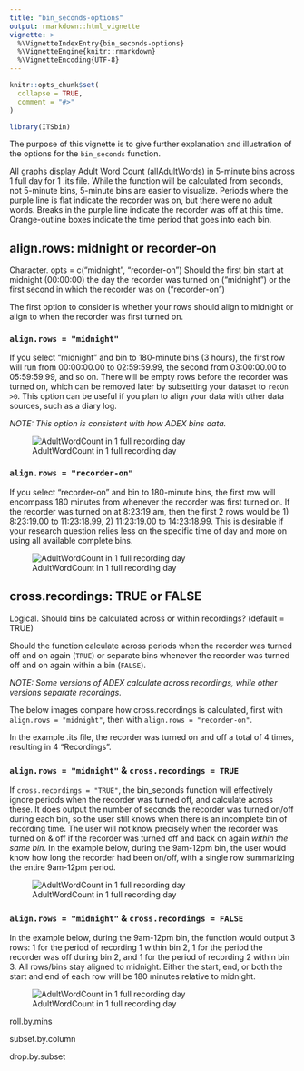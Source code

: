 ```yaml
---
title: "bin_seconds-options"
output: rmarkdown::html_vignette
vignette: >
  %\VignetteIndexEntry{bin_seconds-options}
  %\VignetteEngine{knitr::rmarkdown}
  %\VignetteEncoding{UTF-8}
---
```


```r
knitr::opts_chunk$set(
  collapse = TRUE,
  comment = "#>"
)
```

```r
library(ITSbin)
```


The purpose of this vignette is to give further explanation and illustration of the options for the `bin_seconds` function. 

All graphs display Adult Word Count (allAdultWords) in 5-minute bins across 1 full day for 1 .its file. While the function will be calculated from seconds, not 5-minute bins, 5-minute bins are easier to visualize. Periods where the purple line is flat indicate the recorder was on, but there were no adult words. Breaks in the purple line indicate the recorder was off at this time. Orange-outline boxes indicate the time period that goes into each bin.

## align.rows: midnight or recorder-on

Character. opts = c("midnight", "recorder-on") Should the first bin start at midnight (00:00:00) the day the recorder was turned on ("midnight") or the first second in which the recorder was on ("recorder-on")

The first option to consider is whether your rows should align to midnight or align to when the recorder was first turned on.

### `align.rows = "midnight"`

If you select "midnight" and bin to 180-minute bins (3 hours), the first row will run from 00:00:00.00 to 02:59:59.99, the second from 03:00:00.00 to 05:59:59.99, and so on. There will be empty rows before the recorder was turned on, which can be removed later by subsetting your dataset to `recOn >0`. This option can be useful if you plan to align your data with other data sources, such as a diary log.

*NOTE: This option is consistent with how ADEX bins data.*

![AdultWordCount in 1 full recording day](useroptions_midnightseqCRTRUE.jpg)

### `align.rows = "recorder-on"`

If you select "recorder-on" and bin to 180-minute bins, the first row will encompass 180 minutes from whenever the recorder was first turned on. If the recorder was turned on at 8:23:19 am, then the first 2 rows would be 1) 8:23:19.00 to 11:23:18.99, 2) 11:23:19.00 to 14:23:18.99. This is desirable if your research question relies less on the specific time of day and more on using all available complete bins.

![AdultWordCount in 1 full recording day](useroptions_recorder-onseqCRTRUE.jpg)

## cross.recordings: TRUE or FALSE

Logical. Should bins be calculated across or within recordings? (default = TRUE)

Should the function calculate across periods when the recorder was turned off and on again (`TRUE`) or separate bins whenever the recorder was turned off and on again within a bin (`FALSE`).

*NOTE: Some versions of ADEX calculate across recordings, while other versions separate recordings.*

The below images compare how cross.recordings is calculated, first with `align.rows = "midnight"`, then with `align.rows = "recorder-on"`.

In the example .its file, the recorder was turned on and off a total of 4 times, resulting in 4 "Recordings".

### `align.rows = "midnight"` & `cross.recordings = TRUE`

If `cross.recordings = "TRUE"`, the bin_seconds function will effectively ignore periods when the recorder was turned off, and calculate across these. It does output the number of seconds the recorder was turned on/off during each bin, so the user still knows when there is an incomplete bin of recording time. The user will not know precisely when the recorder was turned on & off if the recorder was turned off and back on again *within the same bin*. In the example below, during the 9am-12pm bin, the user would know how long the recorder had been on/off, with a single row summarizing the entire 9am-12pm period.

![AdultWordCount in 1 full recording day](useroptions_midnightseqCRTRUE.jpg)


### `align.rows = "midnight"` & `cross.recordings = FALSE`

In the example below, during the 9am-12pm bin, the function would output 3 rows: 1 for the period of recording 1 within bin 2, 1 for the period the recorder was off during bin 2, and 1 for the period of recording 2 within bin 3. All rows/bins stay aligned to midnight. Either the start, end, or both the start and end of each row will be 180 minutes relative to midnight.

![AdultWordCount in 1 full recording day](useroptions_midnightseqCRFALSE.jpg)


roll.by.mins


subset.by.column


drop.by.subset


